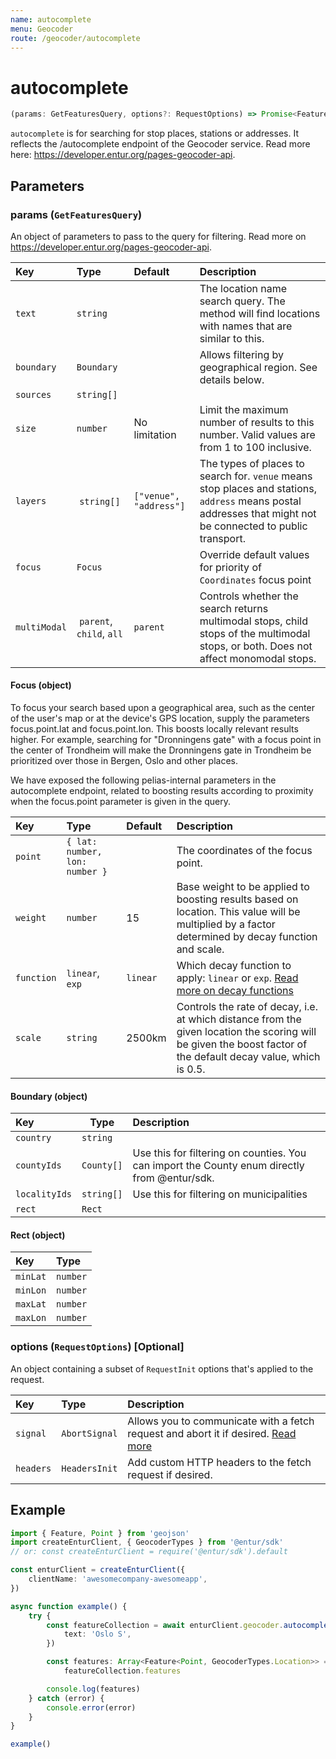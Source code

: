 ```yaml
---
name: autocomplete
menu: Geocoder
route: /geocoder/autocomplete
---
```


# autocomplete

```typescript
(params: GetFeaturesQuery, options?: RequestOptions) => Promise<FeatureCollection<Point, GeocoderTypes.Location>>
```

`autocomplete` is for searching for stop places, stations or addresses.
It reflects the /autocomplete endpoint of the Geocoder service. Read more here: https://developer.entur.org/pages-geocoder-api.

## Parameters

### params (`GetFeaturesQuery`)

An object of parameters to pass to the query for filtering. Read more on https://developer.entur.org/pages-geocoder-api.

| Key          | Type                      | Default                | Description                                                                                                                                                  |
| :----------- | :------------------------ | :--------------------- | :----------------------------------------------------------------------------------------------------------------------------------------------------------- |
| `text`       | `string`                  |                        | The location name search query. The method will find locations with names that are similar to this.                                                          |
| `boundary`   | `Boundary`                |                        | Allows filtering by geographical region. See details below.                                                                                                  |
| `sources`    | `string[]`                |                        |                                                                                                                                                              |
| `size`       | `number`                  | No limitation          | Limit the maximum number of results to this number. Valid values are from 1 to 100 inclusive.                                                                |
| `layers`     |  `string[]`               | `["venue", "address"]` | The types of places to search for. `venue` means stop places and stations, `address` means postal addresses that might not be connected to public transport. |
| `focus`      | `Focus`                   |                        | Override default values for priority of `Coordinates` focus point                                                                                            |
| `multiModal` |  `parent`, `child`, `all` | `parent`               | Controls whether the search returns multimodal stops, child stops of the multimodal stops, or both. Does not affect monomodal stops.                         |

#### Focus (object)

To focus your search based upon a geographical area, such as the center of the user's map or at the device's GPS location, supply the parameters focus.point.lat and focus.point.lon.
This boosts locally relevant results higher. For example, searching for "Dronningens gate" with a focus point in the center of Trondheim will make the Dronningens gate in Trondheim be
prioritized over those in Bergen, Oslo and other places.

We have exposed the following pelias-internal parameters in the autocomplete endpoint, related to boosting results according to proximity when the focus.point parameter is given in the query.

| Key        | Type                           | Default  | Description                                                                                                                                                        |
| :--------- | :----------------------------- | :------- | :----------------------------------------------------------------------------------------------------------------------------------------------------------------- |
| `point`    | `{ lat: number, lon: number }` |          | The coordinates of the focus point.                                                                                                                                |
| `weight`   | `number`                       | 15       | Base weight to be applied to boosting results based on location. This value will be multiplied by a factor determined by decay function and scale.                 |
| `function` | `linear`, `exp`                | `linear` | Which decay function to apply: `linear` or `exp`. [Read more on decay functions](https://www.elastic.co/guide/en/elasticsearch/guide/current/decay-functions.html) |
| `scale`    | `string`                       | 2500km   | Controls the rate of decay, i.e. at which distance from the given location the scoring will be given the boost factor of the default decay value, which is 0.5.    |

#### Boundary (object)

| Key           | Type       | Description                                                                                  |
| :------------ | ---------- | :------------------------------------------------------------------------------------------- |
| `country`     | `string`   |                                                                                              |
| `countyIds`   | `County[]` | Use this for filtering on counties. You can import the County enum directly from @entur/sdk. |
| `localityIds` | `string[]` | Use this for filtering on municipalities                                                     |
| `rect`        | `Rect`     |                                                                                              |

#### Rect (object)

| Key      | Type     |
| :------- | :------- |
| `minLat` | `number` |
| `minLon` | `number` |
| `maxLat` | `number` |
| `maxLon` | `number` |

### options (`RequestOptions`) [Optional]

An object containing a subset of `RequestInit` options that's applied to the request.

| Key       | Type          | Description                                                                                                                                       |
| :-------- | :------------ | :------------------------------------------------------------------------------------------------------------------------------------------------ |
| `signal`  | `AbortSignal` | Allows you to communicate with a fetch request and abort it if desired. [Read more](https://developer.mozilla.org/en-US/docs/Web/API/AbortSignal) |
| `headers` | `HeadersInit` | Add custom HTTP headers to the fetch request if desired.                                                                                          |

## Example

```typescript
import { Feature, Point } from 'geojson'
import createEnturClient, { GeocoderTypes } from '@entur/sdk'
// or: const createEnturClient = require('@entur/sdk').default

const enturClient = createEnturClient({
    clientName: 'awesomecompany-awesomeapp',
})

async function example() {
    try {
        const featureCollection = await enturClient.geocoder.autocomplete({
            text: 'Oslo S',
        })

        const features: Array<Feature<Point, GeocoderTypes.Location>> =
            featureCollection.features

        console.log(features)
    } catch (error) {
        console.error(error)
    }
}

example()
```

